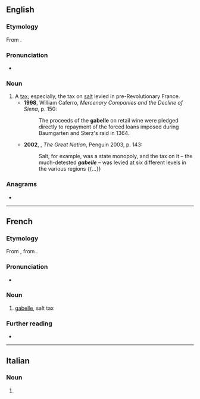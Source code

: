 {{also|gabélle}}
==English==

===Etymology===
From {{bor|en|fr|gabelle}}.

===Pronunciation===
* {{a|UK}} {{IPA|en|/ɡaˈbɛl/}}

===Noun===
{{en-noun}}

# A [[tax]]; especially, the tax on [[salt]] levied in pre-Revolutionary France.
#* '''1998''', William Caferro, ''Mercenary Companies and the Decline of Siena'', p. 150:
#*: The proceeds of the '''gabelle''' on retail wine were pledged directly to repayment of the forced loans imposed during Baumgarten and Sterz's raid in 1364.
#* '''2002''', {{w|Colin Jones (historian)|Colin Jones}}, ''The Great Nation'', Penguin 2003, p. 143:
#*: Salt, for example, was a state monopoly, and the tax on it – the much-detested '''''gabelle''''' – was levied at six different levels in the various regions {{...}}

===Anagrams===
* {{anagrams|en|a=abeegll|gelable|legable}}

----

==French==
{{wikipedia|lang=fr}}

===Etymology===
From {{etyl|it|fr}} {{m|it|gabella}}, from {{etyl|ar|fr}} {{m|ar|قَبَالَة||bail, guaranty}}.

===Pronunciation===
* {{fr-IPA}}

===Noun===
{{fr-noun|f}}

# {{lb|fr|historical}} [[#English|gabelle]], salt tax

===Further reading===
* {{R:TLFi}}

----

==Italian==

===Noun===
{{head|it|noun plural form|g=f}}

# {{plural of|it|gabella}}